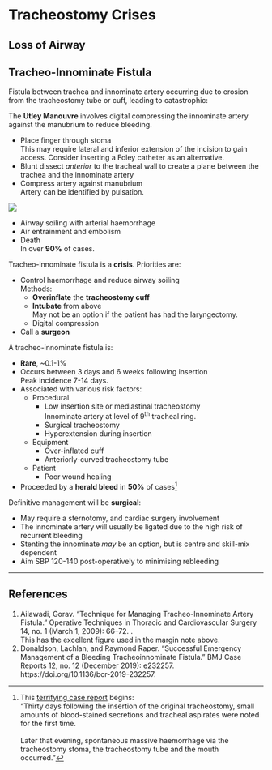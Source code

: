# Tracheostomy Crises

## Loss of Airway



## Tracheo-Innominate Fistula

Fistula between trachea and innominate artery occurring due to erosion from the tracheostomy tube or cuff, leading to catastrophic:

:::column-margin
The **Utley Manouvre** involves digital compressing the innominate artery against the manubrium to reduce bleeding.

* Place finger through stoma\
This may require lateral and inferior extension of the incision to gain access. Consider inserting a Foley catheter as an alternative.
* Blunt dissect *anterior* to the tracheal wall to create a plane between the trachea and the innominate artery
* Compress artery against manubrium\
Artery can be identified by pulsation.

![](/resources/utley.jpg)
:::

* Airway soiling with arterial haemorrhage
* Air entrainment and embolism
* Death\
In over **90%** of cases.

:::crisis
Tracheo-innominate fistula is a **crisis**. Priorities are:

* Control haemorrhage and reduce airway soiling\
Methods:
	* **Overinflate** the **tracheostomy cuff**
	* **Intubate** from above\
	May not be an option if the patient has had the laryngectomy.
	* Digital compression
* Call a **surgeon**
\
:::

A tracheo-innominate fistula is:

* **Rare**, ~0.1-1%
* Occurs between 3 days and 6 weeks following insertion\
Peak incidence 7-14 days.
* Associated with various risk factors:
	* Procedural
		* Low insertion site or mediastinal tracheostomy\
		Innominate artery at level of 9^th^ tracheal ring.
		* Surgical tracheostomy
		* Hyperextension during insertion
	* Equipment
		* Over-inflated cuff
		* Anteriorly-curved tracheostomy tube
	* Patient
		* Poor wound healing
* Proceeded by a **herald bleed** in **50%** of cases^[This [terrifying case report](https://casereports.bmj.com/content/12/12/e232257) begins:\
"Thirty days following the insertion of the original tracheostomy, small amounts of blood-stained secretions and tracheal aspirates were noted for the first time.\
\
Later that evening, spontaneous massive haemorrhage via the tracheostomy stoma, the tracheostomy tube and the mouth occurred."]
				


Definitive management will be **surgical**:

* May require a sternotomy, and cardiac surgery involvement
* The innominate artery will usually be ligated due to the high risk of recurrent bleeding
* Stenting the innominate *may* be an option, but is centre and skill-mix dependent
* Aim SBP 120-140 post-operatively to minimising rebleeding


---

## References

1. Ailawadi, Gorav. “Technique for Managing Tracheo-Innominate Artery Fistula.” Operative Techniques in Thoracic and Cardiovascular Surgery 14, no. 1 (March 1, 2009): 66–72. [](https://doi.org/10.1053/j.optechstcvs.2009.02.003).\
This has the excellent figure used in the margin note above.
2. Donaldson, Lachlan, and Raymond Raper. “Successful Emergency Management of a Bleeding Tracheoinnominate Fistula.” BMJ Case Reports 12, no. 12 (December 2019): e232257. https://doi.org/10.1136/bcr-2019-232257.


